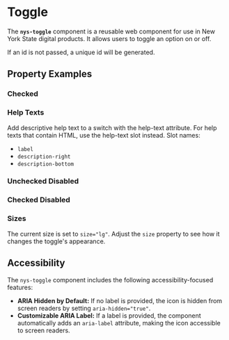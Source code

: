 
<Meta of={NysToggleStories} title="Components/Toggle/Documentation" />

# Toggle
The **`nys-toggle`** component is a reusable web component for use in New York State digital products. It allows users to toggle an option on or off.

If an id is not passed, a unique id will be generated.

<Canvas of={NysToggleStories.ToggleSwitch} />

## Property Examples
### Checked
<Canvas of={NysToggleStories.Checked} />

### Help Texts
Add descriptive help text to a switch with the help-text attribute. For help texts that contain HTML, use the help-text slot instead.
Slot names: 
- `label`
- `description-right`
- `description-bottom`
<Canvas of={NysToggleStories.HelpTexts} />

### Unchecked Disabled
<Canvas of={NysToggleStories.UncheckedDisabled} />

### Checked Disabled
<Canvas of={NysToggleStories.CheckedDisabled} />

### Sizes
The current size is set to `size="lg"`. Adjust the `size` property to see how it changes the toggle's appearance.
<Canvas of={NysToggleStories.Sizes} />

## Accessibility

The `nys-toggle` component includes the following accessibility-focused features:

- **ARIA Hidden by Default:** If no label is provided, the icon is hidden from screen readers by setting `aria-hidden="true"`.
- **Customizable ARIA Label:** If a label is provided, the component automatically adds an `aria-label` attribute, making the icon accessible to screen readers.